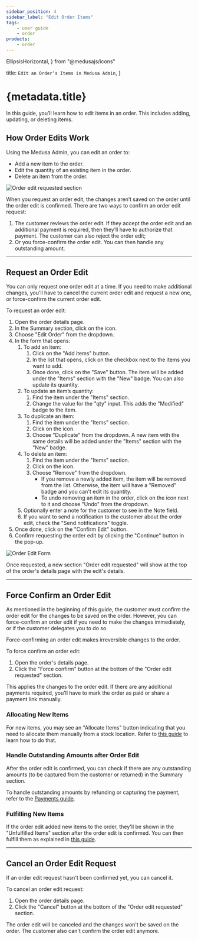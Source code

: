 ```yaml
---
sidebar_position: 4
sidebar_label: "Edit Order Items"
tags:
    - user guide
    - order
products:
    - order
---
```


  EllipsisHorizontal, 
} from "@medusajs/icons"

  title: `Edit an Order’s Items in Medusa Admin`,
}

# {metadata.title}

In this guide, you’ll learn how to edit items in an order. This includes adding, updating, or deleting items.

## How Order Edits Work

Using the Medusa Admin, you can edit an order to:

- Add a new item to the order.
- Edit the quantity of an existing item in the order.
- Delete an item from the order.

![Order edit requested section](https://res.cloudinary.com/dza7lstvk/image/upload/v1739787160/User%20Guide/Screenshot_2025-02-17_at_12.09.50_PM_bap56a.png)

When you request an order edit, the changes aren’t saved on the order until the order edit is confirmed. There are two ways to confirm an order edit request:

1. The customer reviews the order edit. If they accept the order edit and an additional payment is required, then they’ll have to authorize that payment. The customer can also reject the order edit;
2. Or you force-confirm the order edit. You can then handle any outstanding amount.

---

## Request an Order Edit

You can only request one order edit at a time. If you need to make additional changes, you’ll have to cancel the current order edit and request a new one, or force-confirm the current order edit.

To request an order edit:

1. Open the order details page.
2. In the Summary section, click on the <InlineIcon Icon={EllipsisHorizontal} alt="three-dots" /> icon.
3. Choose "Edit Order" from the dropdown.
4. In the form that opens:
    1. To add an item:
        1. Click on the "Add items" button.
        2. In the list that opens, click on the checkbox next to the items you want to add.
        3. Once done, click on the "Save" button. The item will be added under the "Items" section with the "New" badge. You can also update its quantity.
    2. To update an item’s quantity:
        1. Find the item under the "Items" section.
        2. Change the value for the "qty" input. This adds the "Modified" badge to the item.
    3. To duplicate an item:
        1. Find the item under the "Items" section.
        2. Click on the <InlineIcon Icon={EllipsisHorizontal} alt="three-dots" /> icon.
        3. Choose "Duplicate" from the dropdown. A new item with the same details will be added under the "Items" section with the "New" badge.
    4. To delete an item:
        1. Find the item under the "Items" section.
        2. Click on the <InlineIcon Icon={EllipsisHorizontal} alt="three-dots" /> icon.
        3. Choose "Remove" from the dropdown.
            - If you remove a newly added item, the item will be removed from the list. Otherwise, the item will have a "Removed" badge and you can't edit its quantity.
            - To undo removing an item in the order, click on the <InlineIcon Icon={EllipsisHorizontal} alt="three-dots" /> icon next to it and choose "Undo" from the dropdown.
    5. Optionally enter a note for the customer to see in the Note field.
    6. If you want to send a notification to the customer about the order edit, check the "Send notifications" toggle.
5. Once done, click on the "Confirm Edit" button.
6. Confirm requesting the order edit by clicking the "Continue" button in the pop-up.

![Order Edit Form](https://res.cloudinary.com/dza7lstvk/image/upload/v1739792815/User%20Guide/Screenshot_2025-02-17_at_1.46.35_PM_quugt5.png)

Once requested, a new section "Order edit requested" will show at the top of the order's details page with the edit's details.

---

## Force Confirm an Order Edit

As mentioned in the beginning of this guide, the customer must confirm the order edit for the changes to be saved on the order. However, you can force-confirm an order edit if you need to make the changes immediately, or if the customer delegates you to do so.

<Note type="warning">

Force-confirming an order edit makes irreversible changes to the order.

</Note>

To force confirm an order edit:

1. Open the order's details page.
2. Click the "Force confirm" button at the bottom of the "Order edit requested" section.

This applies the changes to the order edit. If there are any additional payments required, you'll have to mark the order as paid or share a payment link manually.

### Allocating New Items

For new items, you may see an "Allocate Items" button indicating that you need to allocate them manually from a stock location. Refer to [this guide](../manage/page.mdx#allocate-order-items-manually) to learn how to do that.

### Handle Outstanding Amounts after Order Edit

After the order edit is confirmed, you can check if there are any outstanding amounts (to be captured from the customer or returned) in the Summary section.

To handle outstanding amounts by refunding or capturing the payment, refer to the [Payments guide](../payments/page.mdx#handling-outstanding-amounts).

### Fulfilling New Items

If the order edit added new items to the order, they'll be shown in the "Unfulfilled Items" section after the order edit is confirmed. You can then fulfill them as explained in [this guide](../fulfillments/page.mdx).

---

## Cancel an Order Edit Request

If an order edit request hasn't been confirmed yet, you can cancel it.

To cancel an order edit request:

1. Open the order details page.
2. Click the "Cancel" button at the bottom of the "Order edit requested" section.

The order edit will be canceled and the changes won't be saved on the order. The customer also can't confirm the order edit anymore.
